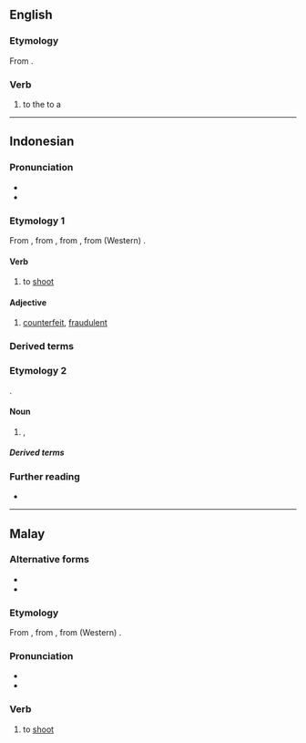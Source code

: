 ==English==

===Etymology===
From {{bor|en|ms|tembak}}.

===Verb===
{{head|en|verb}}
# {{lb|en|Manglish}} to {{l|en|guess}} the {{l|en|answer}} to a {{l|en|multiple-choice question}}

----

==Indonesian==

===Pronunciation===
* {{IPA|id|/tembak/|[ˈtɛmbak̚]}}
* {{rhymes|id|embak|bak|ak}}

===Etymology 1===
From {{inh|id|ms|tembak}}, from {{inh|id|ms-cla|tembak}}, from {{inh|id|poz-mly-pro|*timbak}}, from (Western) {{inh|id|poz-pro|*ti(m)bak}}.

====Verb====
{{id-verb}}

# to [[shoot]] {{gloss|to fire a shot}}

====Adjective====
{{id-adj|pl=-}}

# {{lb|id|colloquial}} [[counterfeit]], [[fraudulent]] {{rfv-sense|id}}
#: {{syn|id|palsu}}

===Derived terms===
{{der4|id|
| bertembakan
| menembak
| menembaki
| menembakkan
| penembak
| penembakan
| petembak
| tembak-menembak
| tembak-tembakan
| tembakan
| tertembak
|}}
{{der4|id|
| termometer tembak
|}}

===Etymology 2===
{{sl|id|min|tembak}}.

====Noun====
{{id-noun}}

# {{lb|id|rare}} {{l|en|aim}}, {{l|en|purpose}}
#: {{syn|id|arah|maksud|tuju}}

=====Derived terms=====
{{der4|id|
| menembak
|}}

===Further reading===
* {{R:KBBI Daring}}

----

==Malay==

===Alternative forms===
* {{l|ms|timbak}}
* {{l|ms|تيمبق|sc=Arab}}

===Etymology===
From {{m|ms|timbak}}, from {{der|ms|poz-mly-pro|*timbak}}, from (Western) {{der|ms|poz-pro|*ti(m)bak}}.

===Pronunciation===
* {{IPA|ms|/tembaʔ/}}
* {{rhymes|ms|embaʔ|baʔ|aʔ}}

===Verb===
{{head|ms|verb|Jawi spelling|تيمبق}}

# to [[shoot]] {{gloss|to fire a shot}}